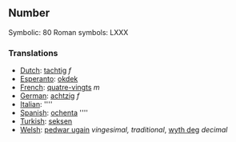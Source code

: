 ==Number==

Symbolic: 80
Roman symbols: LXXX

===Translations===

*[[Dutch]]: [[tachtig]] ''f''
*[[Esperanto]]: [[okdek]]
*[[French]]: [[quatre-vingts]] ''m''
*[[German]]: [[achtzig]] ''f''
*[[Italian]]: [[]] ''''
*[[Spanish]]: [[ochenta]] ''''
*[[Turkish]]: [[seksen]]
*[[Welsh]]: [[pedwar ugain]] ''vingesimal, traditional'', [[wyth deg]] ''decimal''